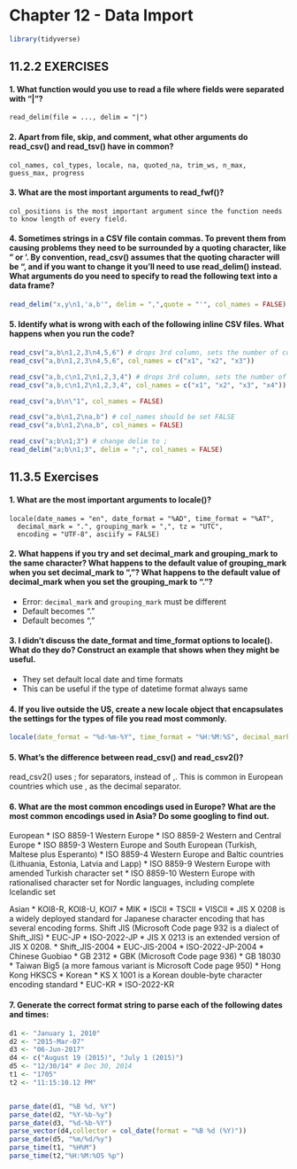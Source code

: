 # Chapter 12 - Data Import
```r
library(tidyverse)
```

## 11.2.2 EXERCISES

#### 1. What function would you use to read a file where fields were separated with “|”?

    read_delim(file = ..., delim = "|")
    
#### 2. Apart from file, skip, and comment, what other arguments do read_csv() and read_tsv() have in common?

    col_names, col_types, locale, na, quoted_na, trim_ws, n_max, guess_max, progress
    
#### 3. What are the most important arguments to read_fwf()?
    
    col_positions is the most important argument since the function needs to know length of every field.
    
#### 4. Sometimes strings in a CSV file contain commas. To prevent them from causing problems they need to be surrounded by a quoting character, like " or '. By convention, read_csv() assumes that the quoting character will be ", and if you want to change it you’ll need to use read_delim() instead. What arguments do you need to specify to read the following text into a data frame?

```r
read_delim("x,y\n1,'a,b'", delim = ",",quote = "'", col_names = FALSE)
```
#### 5. Identify what is wrong with each of the following inline CSV files. What happens when you run the code?

```r
read_csv("a,b\n1,2,3\n4,5,6") # drops 3rd column, sets the number of columns by looking at the first line
read_csv("a,b\n1,2,3\n4,5,6", col_names = c("x1", "x2", "x3")) 

read_csv("a,b,c\n1,2\n1,2,3,4") # drops 3rd column, sets the number of columns by looking at the first line
read_csv("a,b,c\n1,2\n1,2,3,4", col_names = c("x1", "x2", "x3", "x4"))

read_csv("a,b\n\"1", col_names = FALSE)

read_csv("a,b\n1,2\na,b") # col_names should be set FALSE
read_csv("a,b\n1,2\na,b", col_names = FALSE)

read_csv("a;b\n1;3") # change delim to ;
read_delim("a;b\n1;3", delim = ";", col_names = FALSE)
```

## 11.3.5 Exercises

#### 1. What are the most important arguments to locale()?

    locale(date_names = "en", date_format = "%AD", time_format = "%AT",
      decimal_mark = ".", grouping_mark = ",", tz = "UTC",
      encoding = "UTF-8", asciify = FALSE)
    
    
#### 2. What happens if you try and set decimal_mark and grouping_mark to the same character? What happens to the default value of grouping_mark when you set decimal_mark to “,”? What happens to the default value of decimal_mark when you set the grouping_mark to “.”?
* Error: `decimal_mark` and `grouping_mark` must be different
* Default becomes "."
* Default becomes ","
  
#### 3. I didn’t discuss the date_format and time_format options to locale(). What do they do? Construct an example that shows when they might be useful.

* They set default local date and time formats
* This can be useful if the type of datetime format always same


#### 4. If you live outside the US, create a new locale object that encapsulates the settings for the types of file you read most commonly.

```r
locale(date_format = "%d-%m-%Y", time_format = "%H:%M:%S", decimal_mark = ".", grouping_mark = ",",encoding = "utf8")
```
#### 5. What’s the difference between read_csv() and read_csv2()?

  read_csv2() uses ; for separators, instead of ,. This is common in European countries which use , as the decimal separator.

#### 6. What are the most common encodings used in Europe? What are the most common encodings used in Asia? Do some googling to find out.
European 
* ISO 8859-1 Western Europe
* ISO 8859-2 Western and Central Europe
* ISO 8859-3 Western Europe and South European (Turkish, Maltese plus Esperanto)
* ISO 8859-4 Western Europe and Baltic countries (Lithuania, Estonia, Latvia and Lapp)
* ISO 8859-9 Western Europe with amended Turkish character set
* ISO 8859-10 Western Europe with rationalised character set for Nordic languages, including complete Icelandic set

Asian
* KOI8-R, KOI8-U, KOI7
* MIK
* ISCII
* TSCII
* VISCII
* JIS X 0208 is a widely deployed standard for Japanese character encoding that has several encoding forms.
Shift JIS (Microsoft Code page 932 is a dialect of Shift_JIS)
* EUC-JP
* ISO-2022-JP
* JIS X 0213 is an extended version of JIS X 0208.
* Shift_JIS-2004
* EUC-JIS-2004
* ISO-2022-JP-2004
* Chinese Guobiao
* GB 2312
* GBK (Microsoft Code page 936)
* GB 18030
* Taiwan Big5 (a more famous variant is Microsoft Code page 950)
* Hong Kong HKSCS
* Korean
* KS X 1001 is a Korean double-byte character encoding standard
* EUC-KR
* ISO-2022-KR

#### 7. Generate the correct format string to parse each of the following dates and times:

```r
d1 <- "January 1, 2010"
d2 <- "2015-Mar-07"
d3 <- "06-Jun-2017"
d4 <- c("August 19 (2015)", "July 1 (2015)")
d5 <- "12/30/14" # Dec 30, 2014
t1 <- "1705"
t2 <- "11:15:10.12 PM"


parse_date(d1, "%B %d, %Y")
parse_date(d2, "%Y-%b-%y")
parse_date(d3, "%d-%b-%Y")
parse_vector(d4,collector = col_date(format = "%B %d (%Y)"))
parse_date(d5, "%m/%d/%y")
parse_time(t1, "%H%M")
parse_time(t2,"%H:%M:%OS %p")
```

